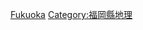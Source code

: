 {{Template:Category:都道府縣|的郡|top=日本的郡|}}

[[Category:日本的郡|Fukuoka]]
[[Category:福岡縣地理|Category:福岡縣地理]]